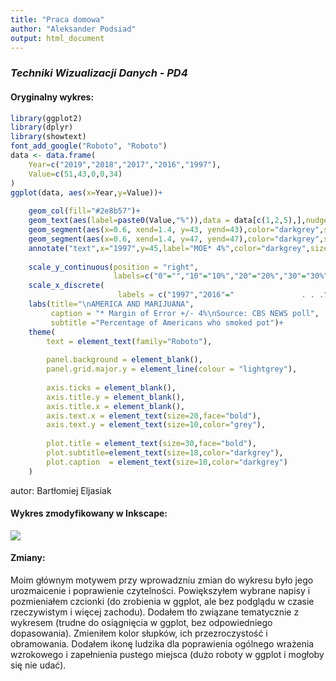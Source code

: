 ```yaml
---
title: "Praca domowa"
author: "Aleksander Podsiad"
output: html_document
---
```



### *Techniki Wizualizacji Danych - PD4* 



#### Oryginalny wykres:
```r
library(ggplot2)
library(dplyr)
library(showtext)
font_add_google("Roboto", "Roboto") 
data <- data.frame(
    Year=c("2019","2018","2017","2016","1997"),
    Value=c(51,43,0,0,34)
)
ggplot(data, aes(x=Year,y=Value))+
    
    geom_col(fill="#2e8b57")+
    geom_text(aes(label=paste0(Value,"%")),data = data[c(1,2,5),],nudge_y=1.6,size=6)+
    geom_segment(aes(x=0.6, xend=1.4, y=43, yend=43),color="darkgrey",size=0.75) + 
    geom_segment(aes(x=0.6, xend=1.4, y=47, yend=47),color="darkgrey",size=0.75) + 
    annotate("text",x="1997",y=45,label="MOE* 4%",color="darkgrey",size=4) +
    
    scale_y_continuous(position = "right",
                       labels=c("0"="","10"="10%","20"="20%","30"="30%","40"="40%","50"="50%"))+
    scale_x_discrete(
                        labels = c("1997","2016"="               . . .","2017"="","2018","2019"))+
    labs(title="\nAMERICA AND MARIJUANA",
         caption = "* Margin of Error +/- 4%\nSource: CBS NEWS poll",
         subtitle ="Percentage of Americans who smoked pot")+
    theme(
        text = element_text(family="Roboto"),
        
        panel.background = element_blank(),
        panel.grid.major.y = element_line(colour = "lightgrey"),
        
        axis.ticks = element_blank(),
        axis.title.y = element_blank(),
        axis.title.x = element_blank(),
        axis.text.x = element_text(size=20,face="bold"),
        axis.text.y = element_text(size=10,color="grey"),
        
        plot.title = element_text(size=30,face="bold"),
        plot.subtitle=element_text(size=18,color="darkgrey"),
        plot.caption  = element_text(size=10,color="darkgrey")
    )

```
autor: Bartłomiej Eljasiak



#### Wykres zmodyfikowany w Inkscape:

![](/home/aleksander/Dokumenty/Techniki Wizualizacji Danych/2020Z-TechnikiWizualizacjiDanych/PraceDomowe/TYDZIEN5/PodsiadAleksander/plot_inkscape.png)

#### Zmiany:

Moim głównym motywem przy wprowadzniu zmian do wykresu było jego urozmaicenie i poprawienie czytelności.
Powiększyłem wybrane napisy i pozmieniałem czcionki (do zrobienia w ggplot, ale bez podglądu w czasie rzeczywistym i więcej zachodu).
Dodałem tło związane tematycznie z wykresem (trudne do osiągnięcia w ggplot, bez odpowiedniego dopasowania).
Zmieniłem kolor słupków, ich przezroczystość i obramowania. Dodałem ikonę ludzika dla poprawienia ogólnego wrażenia wzrokowego i zapełnienia pustego miejsca (dużo roboty w ggplot i mogłoby się nie udać).
